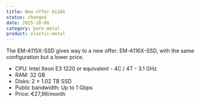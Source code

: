 ```yaml
---
title: New offer A116X
status: changed
date: 2025-10-08
category: bare-metal
product: elastic-metal
---
```


The EM-A115X-SSD gives way to a new offer: EM-A116X-SSD, with the same configuration but a lower price. 
- CPU: Intel Xeon E3 1220 or equivalent - 4C / 4T - 3.1 GHz
- RAM: 32 GB
- Disks: 2 × 1.02 TB SSD
- Public bandwidth: Up to 1 Gbps
- Price: €27,99/month

